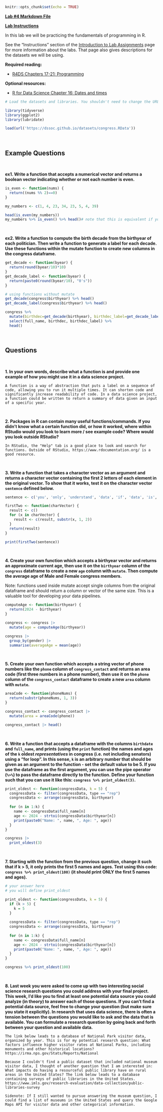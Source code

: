 ```r
knitr::opts_chunk$set(echo = TRUE)
```

[**Lab #4 Markdown File**](/assignments/Lab_4.Rmd)

[**Lab Instructions**](https://dssoc.github.io/assignments/lab_instructions.html)

In this lab we will be practicing the fundamentals of programming in R.

See the "Instructions" section of the [Introduction to Lab Assignments](https://dssoc.github.io/assignments/lab_instructions.html) page for more information about the labs. That page also gives descriptions for the datasets we will be using.

**Required reading:**

-   [R4DS Chapters 17-21: Programming](https://r4ds.had.co.nz/program-intro.html)

**Optional resources:**

-   [R for Data Science Chapter 16: Dates and times](https://r4ds.had.co.nz/dates-and-times.html)

```r
# Load the datasets and libraries. You shouldn't need to change the URL in the `load` function.

library(tidyverse)
library(ggplot2)
library(lubridate)

load(url('https://dssoc.github.io/datasets/congress.RData'))
```

<br/>

## Example Questions

<br>

**ex1. Write a function that accepts a numerical vector and returns a boolean vector indicating whether or not each number is even.**

```r
is_even <- function(nums) {
  return((nums %% 2)==0)
}

my_numbers <- c(1, 4, 23, 34, 23, 5, 4, 39)

head(is_even(my_numbers))
my_numbers %>% is_even() %>% head()# note that this is equivalent if you've loaded dplyr
```

<br/>

**ex2. Write a function to compute the birth decade from the birthyear of each politician. Then write a function to generate a label for each decade. Use these functions within the mutate function to create new columns in the congress dataframe.**

```r
get_decade <- function(byear) {
  return(round(byear/10)*10)
}
get_decade_label <- function(byear) {
  return(paste0(round(byear/10), "0's"))
}

# using functions without mutate
get_decade(congress$birthyear) %>% head()
get_decade_label(congress$birthyear) %>% head()

congress %>% 
  mutate(birthdec=get_decade(birthyear), birthdec_label=get_decade_label(birthyear)) %>% 
  select(full_name, birthdec, birthdec_label) %>% 
  head()
```

<br/>

## Questions

<br>

**1. In your own words, describe what a function is and provide one example of how you might use it in a data science project.**

```         
A function is a way of abstraction that puts a label on a sequence of code, allowing you to run it multiple times. It can shorten code and significantly increase readability of code. In a data science project, a function could be written to return a summary of data given an input of a specific year.
```

<br/>

**2. Packages in R can contain many useful functions/commands. If you didn't know what a certain function did, or how it worked, where within RStudio would you look to learn more / see example code? Where would you look outside RStudio?**

```         
In RStudio, the "Help" tab is a good place to look and search for functions. Outside of RStudio, https://www.rdocumentation.org/ is a good resource.
```

<br/>

**3. Write a function that takes a character vector as an argument and returns a character vector containing the first 2 letters of each element in the original vector. To show that it works, test it on the character vector `sentence` defined below.**

```r
sentence <- c('you', 'only', 'understand', 'data', 'if', 'data', 'is', 'tidy')

firstTwo <- function(charVector) {
  result <- c()
  for (x in charVector) {
    result <- c(result, substr(x, 1, 2))
  }
  return(result)
}

print(firstTwo(sentence))
```

<br/>

**4. Create your own function which accepts a birthyear vector and returns an approximate current age, then use it on the `birthyear` column of the `congress` dataframe to create a new `age` column with `mutate`. Then compute the average age of Male and Female congress members.**

Note: functions used inside mutate accept single columns from the original dataframe and should return a column or vector of the same size. This is a valuable tool for developing your data pipelines.

```r

computeAge <- function(birthyear) {
  return(2024 - birthyear)
}

congress <- congress |>
  mutate(age = computeAge(birthyear))

congress |>
  group_by(gender) |>
  summarise(averageAge = mean(age))
```

<br/>

**5. Create your own function which accepts a string vector of phone numbers like the `phone` column of `congress_contact` and returns an area code (first three numbers in a phone number), then use it on the `phone` column of the `congress_contact` dataframe to create a new `area` column with `mutate`.**

```r

areaCode <- function(phoneNums) {
  return(substr(phoneNums, 1, 3))
}

congress_contact <- congress_contact |>
  mutate(area = areaCode(phone))

congress_contact |> head()
```

<br/>

**6. Write a function that accepts a dataframe with the columns `birthdate` and `full_name`, and prints (using the `print` function) the names and ages of the `k` oldest *representatives* in congress (i.e. not including senators) using a "for loop". In this sense, `k` is an arbitrary number that should be given as an argument to the function - set the default value to be 5. If you use the dataframe as the first argument, you can use the pipe operator (`%>%`) to pass the dataframe directly to the function. Define your function such that you can use it like this: `congress %>% print_oldest(3)`.**

```r

print_oldest <- function(congressData, k = 5) {
  congressData <- filter(congressData, type == "rep")
  congressData <- arrange(congressData, birthyear)
  
  for (n in 1:k) {
    name <- congressData$full_name[n]
    age <- 2024 - strtoi(congressData$birthyear[n])
    print(paste0("Name: ", name, ", Age: ", age))
  }
}

congress |>
  print_oldest(3)
```

<br/>

**7. Starting with the function from the previous question, change it such that if k \> 5, it only prints the first 5 names and ages. Test using this code: `congress %>% print_oldest(100)` (it should print ONLY the first 5 names and ages).**

```r
# your answer here
# you will define print_oldest

print_oldest <- function(congressData, k = 5) {
  if (k > 5) {
    k = 5
  }
  
  congressData <- filter(congressData, type == "rep")
  congressData <- arrange(congressData, birthyear)
  
  for (n in 1:k) {
    name <- congressData$full_name[n]
    age <- 2024 - strtoi(congressData$birthyear[n])
    print(paste0("Name: ", name, ", Age: ", age))
  }
}

congress %>% print_oldest(100)
```

<br/>

**8. Last week you were asked to come up with two interesting social science research questions you could address with your final project. This week, I'd like you to find at least one potential data source you could analyze (in theory) to answer each of those questions. If you can't find a potential data source, feel free to change your question (but make sure you state it explicitly). In research that uses data science, there is often a tension between the questions you would like to ask and the data that is available. You can formulate a research question by going back and forth between your question and available data.**

```         
The link below leads to a database of National Park visitor data, organized by year. This is for my potential research question: What factors influence higher visitor rates at National Parks, including monuments and other historical locations?
https://irma.nps.gov/Stats/Reports/National

Because I couldn't find a public dataset that included national museum visitor data, I thought of another question that I am interested in: What impacts do having a resourceful public library have on rural areas in the United States? The link below leads to a database containing surveys of public libraries in the United States.
https://www.imls.gov/research-evaluation/data-collection/public-libraries-survey

Sidenote: If I still wanted to pursue answering the museum question, I could find a list of museums in the United States and query the Google Maps API for visitor data and other categorical information.
```
